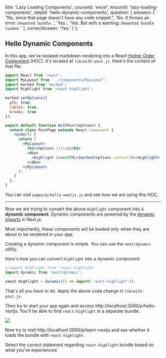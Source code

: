
  title: 'Lazy Loading Components',
  courseId: 'excel',
  lessonId: 'lazy-loading-components',
  stepId: 'hello-dynamic-components',
  question: {
    answers: [
      "No, since that page doesn't have any code snippet.",
      'No. It throws an error: `Unwanted bundle.`',
      'Yes.',
      'Yes. But with a warning: `Unwanted bundle loaded.`'
    ],
    correctAnswer: 'Yes.'
  }
};

## Hello Dynamic Components

In this app, we've isolated markdown rendering into a React [Higher Order Component](https://reactjs.org/docs/higher-order-components.html) (HOC).
It's located at `lib/with-post.js`. Here's the content of that file:

```jsx
import React from 'react';
import MyLayout from '../components/MyLayout';
import marked from 'marked';
import Highlight from 'react-highlight';

marked.setOptions({
  gfm: true,
  tables: true,
  breaks: true
});

export default function WithPost(options) {
  return class PostPage extends React.Component {
    render() {
      return (
        <MyLayout>
          <h1>{options.title}</h1>
          <div>
            <Highlight innerHTML>{marked(options.content)}</Highlight>
          </div>
        </MyLayout>
      );
    }
  };
}
```

You can visit `pages/p/hello-nextjs.js` and see how we are using this HOC.

---

Now we are trying to convert the above `Highlight` component into a **dynamic component**. Dynamic components are powered by the [dynamic imports](https://nextjs.org/docs/advanced-features/dynamic-import) in Next.js.

Most importantly, these components will be loaded only when they are about to be rendered in your app.

Creating a dynamic component is simple. You can use the `next/dynamic` utility.

Here's how you can convert `Highlight` into a dynamic component:

```jsx
//import Highlight from 'react-highlight'
import dynamic from 'next/dynamic';

const Highlight = dynamic(() => import('react-highlight'));
```

That's all you have to do.
Apply the above code change in `lib/with-post.js`.

Then try to start your app again and access http://localhost:3000/p/hello-nextjs. You'll be able to find `react-highlight` in a separate bundle.

![](/static/images/llc-network.png)

Now try to visit http://localhost:3000/p/learn-nextjs and see whether it loads the bundle with `react-highlight` .

Select the correct statement regarding `react-highlight` bundle based on what you've experienced.


